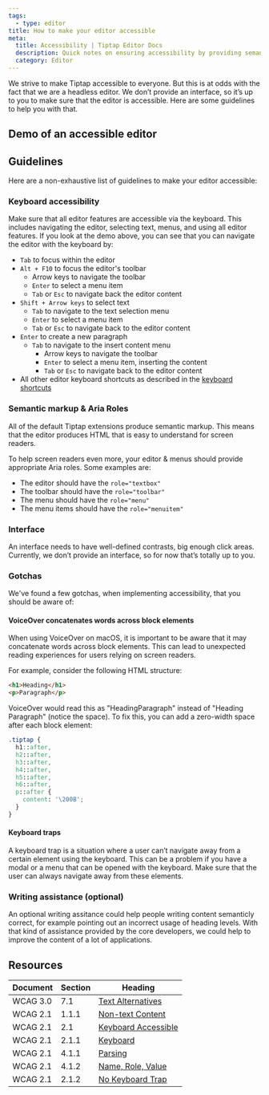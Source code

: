 ```yaml
---
tags:
  - type: editor
title: How to make your editor accessible
meta:
  title: Accessibility | Tiptap Editor Docs
  description: Quick notes on ensuring accessibility by providing semantic markup, keyboard accessibility, and guidelines. More in the docs!
  category: Editor
---
```



We strive to make Tiptap accessible to everyone. But this is at odds with the fact that we are a headless editor. We don’t provide an interface, so it’s up to you to make sure that the editor is accessible. Here are some guidelines to help you with that.

## Demo of an accessible editor

<CodeDemo src="https://deploy-preview-5653--tiptap-embed.netlify.app/preview/Examples/Accessibility" />

## Guidelines

Here are a non-exhaustive list of guidelines to make your editor accessible:

### Keyboard accessibility

Make sure that all editor features are accessible via the keyboard. This includes navigating the editor, selecting text, menus, and using all editor features.
If you look at the demo above, you can see that you can navigate the editor with the keyboard by:

- `Tab` to focus within the editor
- `Alt + F10` to focus the editor's toolbar
  - Arrow keys to navigate the toolbar
  - `Enter` to select a menu item
  - `Tab` or `Esc` to navigate back the editor content
- `Shift + Arrow keys` to select text
  - `Tab` to navigate to the text selection menu
  - `Enter` to select a menu item
  - `Tab` or `Esc` to navigate back to the editor content
- `Enter` to create a new paragraph
  - `Tab` to navigate to the insert content menu
    - Arrow keys to navigate the toolbar
    - `Enter` to select a menu item, inserting the content
    - `Tab` or `Esc` to navigate back to the editor content
- All other editor keyboard shortcuts as described in the [keyboard shortcuts](/editor/core-concepts/keyboard-shortcuts)

### Semantic markup & Aria Roles

All of the default Tiptap extensions produce semantic markup. This means that the editor produces HTML that is easy to understand for screen readers.

To help screen readers even more, your editor & menus should provide appropriate Aria roles. Some examples are:

- The editor should have the `role="textbox"`
- The toolbar should have the `role="toolbar"`
- The menu should have the `role="menu"`
- The menu items should have the `role="menuitem"`

### Interface

An interface needs to have well-defined contrasts, big enough click areas. Currently, we don’t provide an interface, so for now that’s totally up to you.

### Gotchas

We've found a few gotchas, when implementing accessibility, that you should be aware of:

#### VoiceOver concatenates words across block elements

When using VoiceOver on macOS, it is important to be aware that it may concatenate words across block elements. This can lead to unexpected reading experiences for users relying on screen readers.

For example, consider the following HTML structure:

```html
<h1>Heading</h1>
<p>Paragraph</p>
```

VoiceOver would read this as "HeadingParagraph" instead of "Heading Paragraph" (notice the space). To fix this, you can add a zero-width space after each block element:

```css
.tiptap {
  h1::after,
  h2::after,
  h3::after,
  h4::after,
  h5::after,
  h6::after,
  p::after {
    content: '\200B';
  }
}
```

#### Keyboard traps

A keyboard trap is a situation where a user can’t navigate away from a certain element using the keyboard. This can be a problem if you have a modal or a menu that can be opened with the keyboard. Make sure that the user can always navigate away from these elements.

### Writing assistance (optional)

An optional writing assitance could help people writing content semanticly correct, for example pointing out an incorrect usage of heading levels. With that kind of assistance provided by the core developers, we could help to improve the content of a lot of applications.

## Resources

| Document | Section | Heading                                                                                |
| -------- | ------- | -------------------------------------------------------------------------------------- |
| WCAG 3.0 | 7.1     | [Text Alternatives](https://www.w3.org/TR/wcag-3.0/#text-alternatives)                 |
| WCAG 2.1 | 1.1.1   | [Non-text Content](https://www.w3.org/WAI/WCAG21/Understanding/non-text-content)       |
| WCAG 2.1 | 2.1     | [Keyboard Accessible](https://www.w3.org/WAI/WCAG21/Understanding/keyboard-accessible) |
| WCAG 2.1 | 2.1.1   | [Keyboard](https://www.w3.org/WAI/WCAG21/Understanding/keyboard)                       |
| WCAG 2.1 | 4.1.1   | [Parsing](https://www.w3.org/WAI/WCAG21/Understanding/parsing)                         |
| WCAG 2.1 | 4.1.2   | [Name, Role, Value](https://www.w3.org/WAI/WCAG21/Understanding/name-role-value)       |
| WCAG 2.1 | 2.1.2   | [No Keyboard Trap](https://www.w3.org/TR/WCAG21/#no-keyboard-trap)                     |
